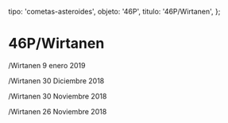 
  tipo: 'cometas-asteroides',
  objeto: '46P',
  titulo: '46P/Wirtanen',
};

# 46P/Wirtanen

<Imagen
  src="registro/46P_20190109_5_46p_20190109_i88.jpg"
  fecha="20190109"
/>

/Wirtanen 9 enero 2019

<Imagen
  src="registro/46P_20181230_4_46p_20181230_I88.jpg"
  fecha="20181230"
/>

/Wirtanen 30 Diciembre 2018

<Imagen
  src="registro/46P_20181130_3_46p_20181130i88rgb.jpg"
  fecha="20181130"
/>

<Imagen
  src="registro/46P_20181130_2_46p_20181130_i88.jpg"
  fecha="20181130"
/>

/Wirtanen 30 Noviembre 2018

<Imagen
  src="registro/46P_20181126_1_46p_20181126_i88.jpg"
  fecha="20181126"
/>

/Wirtanen 26 Noviembre 2018